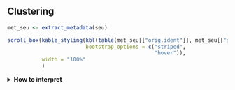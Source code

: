 ## Clustering

<!-- Sergio Alías, 20230629 -->
<!-- Last modified 20230704 -->

```r

met_seu <- extract_metadata(seu)

scroll_box(kable_styling(kbl(table(met_seu[["orig.ident"]], met_seu[["seurat_clusters"]])),
                         bootstrap_options = c("striped",
                                               "hover")),
           width = "100%"
           )
```

<details>
<summary>**How to interpret**</summary>
<br>

- **Clustering resolution: `r resolution`** (Increased values lead to a greater number of clusters. Setting this parameter between 0.4-1.2 typically returns good results for single-cell datasets of around 3K cells. Optimal resolution often increases for larger datasets)

</details>